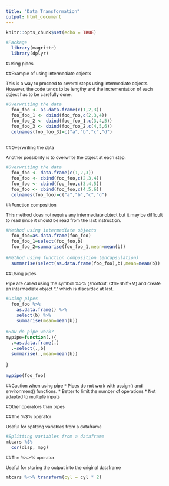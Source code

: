 ```yaml
---
title: "Data Transformation"
output: html_document
---
```


<style type="text/css">

body{ /* Normal  */
      font-size: 12px;
  }
td {  /* Table  */
  font-size: 8px;
}
h1.title {
  font-size: 38px;
  color: DarkRed;
}
h1 { /* Header 1 */
  font-size: 28px;
  color: DarkBlue;
}
h2 { /* Header 2 */
    font-size: 22px;
  color: DarkBlue;
}
h3 { /* Header 3 */
  font-size: 18px;
  font-family: "Times New Roman", Times, serif;
  color: DarkBlue;
}
code.r{ /* Code block */
    font-size: 12px;
}
pre { /* Code block - determines code spacing between lines */
    font-size: 14px;
}
</style>


```r
knitr::opts_chunk$set(echo = TRUE)
```

```r
#Package
  library(magrittr)
  library(dplyr)
```

#Using pipes

##Example of using intermediate objects

This is a way to proceed to several steps using intermediate objects. However, the code tends to be lengthy and the incrementation of each object has to be carefully done.
```r
#Overwriting the data
  foo_foo <- as.data.frame(c(1,2,3))
  foo_foo_1 <- cbind(foo_foo,c(2,3,4))
  foo_foo_2 <- cbind(foo_foo_1,c(3,4,5))
  foo_foo_3 <- cbind(foo_foo_2,c(4,5,6))
  colnames(foo_foo_3)=c("a","b","c","d")
  
```

##Overwriting the data

Another possibility is to overwrite the object at each step.
```r
#Overwriting the data
  foo_foo <- data.frame(c(1,2,3))
  foo_foo <- cbind(foo_foo,c(2,3,4))
  foo_foo <- cbind(foo_foo,c(3,4,5))
  foo_foo <- cbind(foo_foo,c(4,5,6))
  colnames(foo_foo)=c("a","b","c","d")
```

##Function composition

This method does not require any intermediate object but it may be difficult to read since it should be read from the last instruction.
```r
#Method using intermediate objects
  foo_foo=as.data.frame(foo_foo)
  foo_foo_1=select(foo_foo,b)
  foo_foo_2=summarise(foo_foo_1,mean=mean(b))
  
#Method using function composition (encapsulation)
  summarise(select(as.data.frame(foo_foo),b),mean=mean(b))
```

##Using pipes

Pipe are called using the symbol %>% (shortcut: Ctrl+Shift+M) and create an intermediate object "." which is discarded at last.
```r
#Using pipes
  foo_foo %>% 
    as.data.frame() %>% 
    select(b) %>%
    summarise(mean=mean(b))
    
#How do pipe work?
mypipe=function(.){
  .=as.data.frame(.)
  .=select(.,b)
  summarise(.,mean=mean(b))
  
}

mypipe(foo_foo)
```

##Caution when using pipe
* Pipes do not work with assign() and environment() functions.
* Better to limit the number of operations
* Not adapted to multiple inputs

#Other operators than pipes

##The %$% operator

Useful for splitting variables from a dataframe
```r
#Splitting variables from a dataframe
mtcars %$%
  cor(disp, mpg)
```

##The %<>% operator

Useful for storing the output into the original dataframe

```r
mtcars %<>% transform(cyl = cyl * 2)
```

